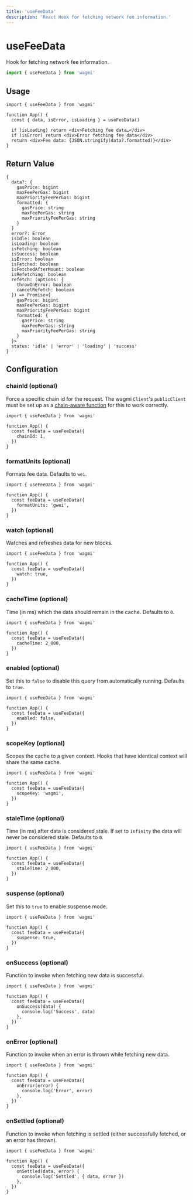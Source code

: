 ```yaml
---
title: 'useFeeData'
description: 'React Hook for fetching network fee information.'
---
```


# useFeeData

Hook for fetching network fee information.

```ts
import { useFeeData } from 'wagmi'
```

## Usage

```tsx
import { useFeeData } from 'wagmi'

function App() {
  const { data, isError, isLoading } = useFeeData()

  if (isLoading) return <div>Fetching fee data…</div>
  if (isError) return <div>Error fetching fee data</div>
  return <div>Fee data: {JSON.stringify(data?.formatted)}</div>
}
```

## Return Value

```tsx
{
  data?: {
    gasPrice: bigint
    maxFeePerGas: bigint
    maxPriorityFeePerGas: bigint
    formatted: {
      gasPrice: string
      maxFeePerGas: string
      maxPriorityFeePerGas: string
    }
  }
  error?: Error
  isIdle: boolean
  isLoading: boolean
  isFetching: boolean
  isSuccess: boolean
  isError: boolean
  isFetched: boolean
  isFetchedAfterMount: boolean
  isRefetching: boolean
  refetch: (options: {
    throwOnError: boolean
    cancelRefetch: boolean
  }) => Promise<{
    gasPrice: bigint
    maxFeePerGas: bigint
    maxPriorityFeePerGas: bigint
    formatted: {
      gasPrice: string
      maxFeePerGas: string
      maxPriorityFeePerGas: string
    }
  }>
  status: 'idle' | 'error' | 'loading' | 'success'
}
```

## Configuration

### chainId (optional)

Force a specific chain id for the request. The wagmi `Client`'s `publicClient` must be set up as a [chain-aware function](/react/client#publicclient-optional) for this to work correctly.

```tsx {5}
import { useFeeData } from 'wagmi'

function App() {
  const feeData = useFeeData({
    chainId: 1,
  })
}
```

### formatUnits (optional)

Formats fee data. Defaults to `wei`.

```tsx {5}
import { useFeeData } from 'wagmi'

function App() {
  const feeData = useFeeData({
    formatUnits: 'gwei',
  })
}
```

### watch (optional)

Watches and refreshes data for new blocks.

```tsx {5}
import { useFeeData } from 'wagmi'

function App() {
  const feeData = useFeeData({
    watch: true,
  })
}
```

### cacheTime (optional)

Time (in ms) which the data should remain in the cache. Defaults to `0`.

```tsx {5}
import { useFeeData } from 'wagmi'

function App() {
  const feeData = useFeeData({
    cacheTime: 2_000,
  })
}
```

### enabled (optional)

Set this to `false` to disable this query from automatically running. Defaults to `true`.

```tsx {5}
import { useFeeData } from 'wagmi'

function App() {
  const feeData = useFeeData({
    enabled: false,
  })
}
```

### scopeKey (optional)

Scopes the cache to a given context. Hooks that have identical context will share the same cache.

```tsx {5}
import { useFeeData } from 'wagmi'

function App() {
  const feeData = useFeeData({
    scopeKey: 'wagmi',
  })
}
```

### staleTime (optional)

Time (in ms) after data is considered stale. If set to `Infinity` the data will never be considered stale. Defaults to `0`.

```tsx {5}
import { useFeeData } from 'wagmi'

function App() {
  const feeData = useFeeData({
    staleTime: 2_000,
  })
}
```

### suspense (optional)

Set this to `true` to enable suspense mode.

```tsx {5}
import { useFeeData } from 'wagmi'

function App() {
  const feeData = useFeeData({
    suspense: true,
  })
}
```

### onSuccess (optional)

Function to invoke when fetching new data is successful.

```tsx {5-7}
import { useFeeData } from 'wagmi'

function App() {
  const feeData = useFeeData({
    onSuccess(data) {
      console.log('Success', data)
    },
  })
}
```

### onError (optional)

Function to invoke when an error is thrown while fetching new data.

```tsx {5-7}
import { useFeeData } from 'wagmi'

function App() {
  const feeData = useFeeData({
    onError(error) {
      console.log('Error', error)
    },
  })
}
```

### onSettled (optional)

Function to invoke when fetching is settled (either successfully fetched, or an error has thrown).

```tsx {5-7}
import { useFeeData } from 'wagmi'

function App() {
  const feeData = useFeeData({
    onSettled(data, error) {
      console.log('Settled', { data, error })
    },
  })
}
```
